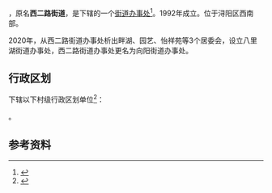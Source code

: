 {{中国乡级行政区|36/04/03/091/000
| 政府驻地 = 西二路
}}

'''{{PAGENAMEBASE}}'''，原名'''西二路街道'''，是{{PRC admin/fullname|36/04/03/091/000|3}}下辖的一个[[街道办事处|街道办事处]]<ref>{{PRC admin/ref sgc|{{PRC admin/parent|36/04/03/091/000}}}}</ref>。1992年成立。位于浔阳区西南部。

2020年，从西二路街道办事处析出畔湖、园艺、怡祥苑等3个居委会，设立八里湖街道办事处，西二路街道办事处更名为向阳街道办事处。

== 行政区划 ==
{{PAGENAMEBASE}}下辖以下村级行政区划单位<ref>{{PRC admin/ref sgc|36/04/03/091/000}}</ref>：

{{PRC admin/children|36/04/03/091/000}}。

== 参考资料 ==
{{reflist}}

{{PRC admin/navcat|36/04/03/091/000}}
